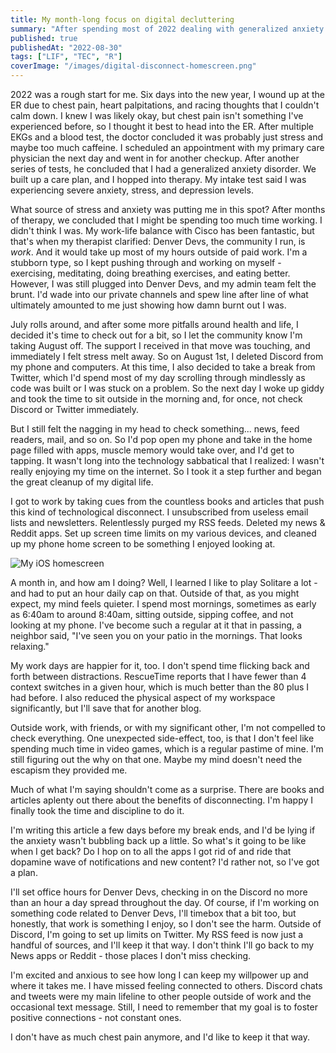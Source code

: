 ```yaml
---
title: My month-long focus on digital decluttering
summary: "After spending most of 2022 dealing with generalized anxiety disorder, caused by many reasons: always being online, health, and well... *gestures broadly*; I decided to take a break from my community ( Denver Devs ) and Discord. That snowballed into disconnecting from a lot more."
published: true
publishedAt: "2022-08-30"
tags: ["LIF", "TEC", "R"]
coverImage: "/images/digital-disconnect-homescreen.png"
---
```


2022 was a rough start for me. Six days into the new year, I wound up at the ER due to chest pain, heart palpitations, and racing thoughts that I couldn't calm down. I knew I was likely okay, but chest pain isn't something I've experienced before, so I thought it best to head into the ER. After multiple EKGs and a blood test, the doctor concluded it was probably just stress and maybe too much caffeine. I scheduled an appointment with my primary care physician the next day and went in for another checkup. After another series of tests, he concluded that I had a generalized anxiety disorder. We built up a care plan, and I hopped into therapy. My intake test said I was experiencing severe anxiety, stress, and depression levels.

What source of stress and anxiety was putting me in this spot? After months of therapy, we concluded that I might be spending too much time working. I didn't think I was. My work-life balance with Cisco has been fantastic, but that's when my therapist clarified: Denver Devs, the community I run, is _work_. And it would take up most of my hours outside of paid work. I'm a stubborn type, so I kept pushing through and working on myself - exercising, meditating, doing breathing exercises, and eating better. However, I was still plugged into Denver Devs, and my admin team felt the brunt. I'd wade into our private channels and spew line after line of what ultimately amounted to me just showing how damn burnt out I was.

July rolls around, and after some more pitfalls around health and life, I decided it's time to check out for a bit, so I let the community know I'm taking August off. The support I received in that move was touching, and immediately I felt stress melt away. So on August 1st, I deleted Discord from my phone and computers. At this time, I also decided to take a break from Twitter, which I'd spend most of my day scrolling through mindlessly as code was built or I was stuck on a problem. So the next day I woke up giddy and took the time to sit outside in the morning and, for once, not check Discord or Twitter immediately.

But I still felt the nagging in my head to check something... news, feed readers, mail, and so on. So I'd pop open my phone and take in the home page filled with apps, muscle memory would take over, and I'd get to tapping. It wasn't long into the technology sabbatical that I realized: I wasn't really enjoying my time on the internet. So I took it a step further and began the great cleanup of my digital life.

I got to work by taking cues from the countless books and articles that push this kind of technological disconnect. I unsubscribed from useless email lists and newsletters. Relentlessly purged my RSS feeds. Deleted my news & Reddit apps. Set up screen time limits on my various devices, and cleaned up my phone home screen to be something I enjoyed looking at.

![My iOS homescreen](/images/digital-disconnect-homescreen.png)

A month in, and how am I doing? Well, I learned I like to play Solitare a lot - and had to put an hour daily cap on that. Outside of that, as you might expect, my mind feels quieter. I spend most mornings, sometimes as early as 6:40am to around 8:40am, sitting outside, sipping coffee, and not looking at my phone. I've become such a regular at it that in passing, a neighbor said, "I've seen you on your patio in the mornings. That looks relaxing."

My work days are happier for it, too. I don't spend time flicking back and forth between distractions. RescueTime reports that I have fewer than 4 context switches in a given hour, which is much better than the 80 plus I had before. I also reduced the physical aspect of my workspace significantly, but I'll save that for another blog.

Outside work, with friends, or with my significant other, I'm not compelled to check everything. One unexpected side-effect, too, is that I don't feel like spending much time in video games, which is a regular pastime of mine. I'm still figuring out the why on that one. Maybe my mind doesn't need the escapism they provided me.

Much of what I'm saying shouldn't come as a surprise. There are books and articles aplenty out there about the benefits of disconnecting. I'm happy I finally took the time and discipline to do it.

I'm writing this article a few days before my break ends, and I'd be lying if the anxiety wasn't bubbling back up a little. So what's it going to be like when I get back? Do I hop on to all the apps I got rid of and ride that dopamine wave of notifications and new content? I'd rather not, so I've got a plan.

I'll set office hours for Denver Devs, checking in on the Discord no more than an hour a day spread throughout the day. Of course, if I'm working on something code related to Denver Devs, I'll timebox that a bit too, but honestly, that work is something I enjoy, so I don't see the harm. Outside of Discord, I'm going to set up limits on Twitter. My RSS feed is now just a handful of sources, and I'll keep it that way. I don't think I'll go back to my News apps or Reddit - those places I don't miss checking.

I'm excited and anxious to see how long I can keep my willpower up and where it takes me. I have missed feeling connected to others. Discord chats and tweets were my main lifeline to other people outside of work and the occasional text message. Still, I need to remember that my goal is to foster positive connections - not constant ones.

I don't have as much chest pain anymore, and I'd like to keep it that way.
